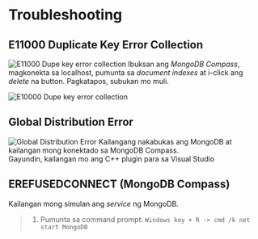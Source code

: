 
# Troubleshooting

## E11000 Duplicate Key Error Collection
![E11000 Dupe key error collection](../../public/e11000-2.png)
Ibuksan ang *MongoDB Compass*, magkonekta sa localhost, pumunta sa *document indexes* at i-click ang *delete* na button. Pagkatapos, subukan mo muli.

![E10000 Dupe key error collection](../../public/e11000-1.png)

## Global Distribution Error
![Global Distribution Error](../../public/distribution.png)
Kailangang nakabukas ang MongoDB at kailangan mong konektado sa MongoDB Compass.\
Gayundin, kailangan mo ang C++ plugin para sa Visual Studio
## EREFUSEDCONNECT (MongoDB Compass)

Kailangan mong simulan ang *service* ng MongoDB.

> 1. Pumunta sa command prompt: `Windows key + R -> cmd /k net start MongoDB`